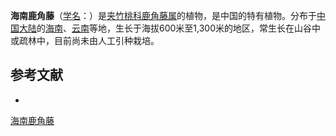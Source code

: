 {{Speciesbox
| name = 海南鹿角藤
| status = 
| status_system = 
| image = 
| genus = Chonemorpha
| species = splendens
| authority = Chun et [[蒋英_(植物学家)|Tsiang]] in Sunyatsenia
}}

'''海南鹿角藤'''（[[学名|学名]]：{{lang|la|''Chonemorpha splendens''}}）是[[夹竹桃科|夹竹桃科]][[鹿角藤属|鹿角藤属]]的植物，是中国的特有植物。分布于[[中国大陆|中国大陆]]的[[海南|海南]]、[[云南|云南]]等地，生长于海拔600米至1,300米的地区，常生长在山谷中或疏林中，目前尚未由人工引种栽培。

== 参考文献 ==
<div class="references-small">
* {{cite web| url =http://www.bioinfo.cn/db05/KmzwSpecies.php?action=view&id=961| title =海南鹿角藤| work =《中国高等植物数据库全库》| publisher =中国科学院微生物研究所| author =昆明植物研究所| accessdate =2009-02-21| deadurl =yes| archiveurl =https://web.archive.org/web/20160305013422/http://www.bioinfo.cn/db05/KmzwSpecies.php?action=view&id=961| archivedate =2016-03-05}}
</div>
{{Taxonbar|from=Q11150346}}

[[Category:鹿角藤属|海南鹿角藤]]


{{植物小作品}}